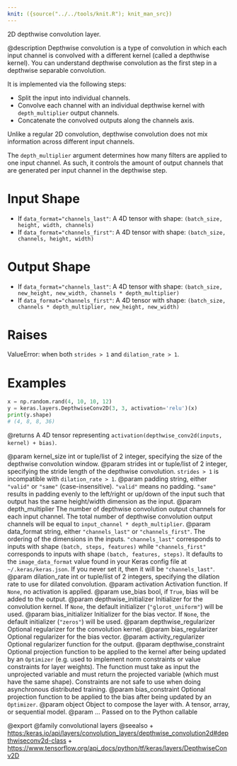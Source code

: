 ```yaml
---
knit: ({source("../../tools/knit.R"); knit_man_src})
---
```

2D depthwise convolution layer.

@description
Depthwise convolution is a type of convolution in which each input channel
is convolved with a different kernel (called a depthwise kernel). You can
understand depthwise convolution as the first step in a depthwise separable
convolution.

It is implemented via the following steps:

- Split the input into individual channels.
- Convolve each channel with an individual depthwise kernel with
  `depth_multiplier` output channels.
- Concatenate the convolved outputs along the channels axis.

Unlike a regular 2D convolution, depthwise convolution does not mix
information across different input channels.

The `depth_multiplier` argument determines how many filters are applied to
one input channel. As such, it controls the amount of output channels that
are generated per input channel in the depthwise step.

# Input Shape
- If `data_format="channels_last"`:
    A 4D tensor with shape: `(batch_size, height, width, channels)`
- If `data_format="channels_first"`:
    A 4D tensor with shape: `(batch_size, channels, height, width)`

# Output Shape
- If `data_format="channels_last"`:
    A 4D tensor with shape:
    `(batch_size, new_height, new_width, channels * depth_multiplier)`
- If `data_format="channels_first"`:
    A 4D tensor with shape:
    `(batch_size, channels * depth_multiplier, new_height, new_width)`

# Raises
ValueError: when both `strides > 1` and `dilation_rate > 1`.

# Examples
```python
x = np.random.rand(4, 10, 10, 12)
y = keras.layers.DepthwiseConv2D(3, 3, activation='relu')(x)
print(y.shape)
# (4, 8, 8, 36)
```

@returns
A 4D tensor representing
`activation(depthwise_conv2d(inputs, kernel) + bias)`.

@param kernel_size int or tuple/list of 2 integer, specifying the size of the
    depthwise convolution window.
@param strides int or tuple/list of 2 integer, specifying the stride length
    of the depthwise convolution. `strides > 1` is incompatible with
    `dilation_rate > 1`.
@param padding string, either `"valid"` or `"same"` (case-insensitive).
    `"valid"` means no padding. `"same"` results in padding evenly to
    the left/right or up/down of the input such that output has the same
    height/width dimension as the input.
@param depth_multiplier The number of depthwise convolution output channels
    for each input channel. The total number of depthwise convolution
    output channels will be equal to `input_channel * depth_multiplier`.
@param data_format string, either `"channels_last"` or `"channels_first"`.
    The ordering of the dimensions in the inputs. `"channels_last"`
    corresponds to inputs with shape `(batch, steps, features)`
    while `"channels_first"` corresponds to inputs with shape
    `(batch, features, steps)`. It defaults to the `image_data_format`
    value found in your Keras config file at `~/.keras/keras.json`.
    If you never set it, then it will be `"channels_last"`.
@param dilation_rate int or tuple/list of 2 integers, specifying the dilation
    rate to use for dilated convolution.
@param activation Activation function. If `None`, no activation is applied.
@param use_bias bool, if `True`, bias will be added to the output.
@param depthwise_initializer Initializer for the convolution kernel.
    If `None`, the default initializer (`"glorot_uniform"`)
    will be used.
@param bias_initializer Initializer for the bias vector. If `None`, the
    default initializer (`"zeros"`) will be used.
@param depthwise_regularizer Optional regularizer for the convolution kernel.
@param bias_regularizer Optional regularizer for the bias vector.
@param activity_regularizer Optional regularizer function for the output.
@param depthwise_constraint Optional projection function to be applied to the
    kernel after being updated by an `Optimizer` (e.g. used to implement
    norm constraints or value constraints for layer weights). The
    function must take as input the unprojected variable and must return
    the projected variable (which must have the same shape). Constraints
    are not safe to use when doing asynchronous distributed training.
@param bias_constraint Optional projection function to be applied to the
    bias after being updated by an `Optimizer`.
@param object Object to compose the layer with. A tensor, array, or sequential model.
@param ... Passed on to the Python callable

@export
@family convolutional layers
@seealso
+ <https:/keras.io/api/layers/convolution_layers/depthwise_convolution2d#depthwiseconv2d-class>
+ <https://www.tensorflow.org/api_docs/python/tf/keras/layers/DepthwiseConv2D>
